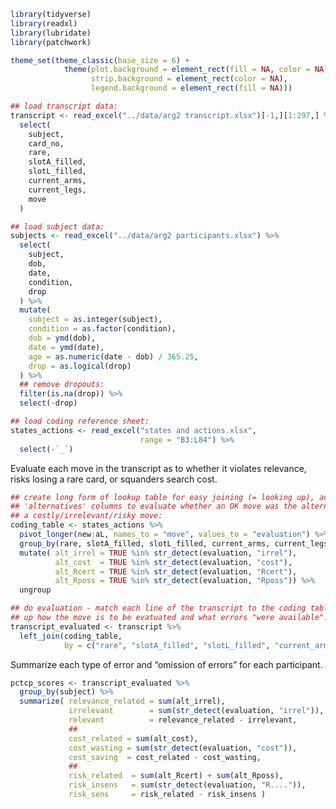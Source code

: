 
```r
library(tidyverse)
library(readxl)
library(lubridate)
library(patchwork)

theme_set(theme_classic(base_size = 6) +
            theme(plot.background = element_rect(fill = NA, color = NA),
                  strip.background = element_rect(color = NA),
                  legend.background = element_rect(fill = NA)))

## load transcript data:
transcript <- read_excel("../data/arg2 transcript.xlsx")[-1,][1:297,] %>%
  select(
    subject,
    card_no,
    rare,
    slotA_filled,
    slotL_filled,
    current_arms,
    current_legs,
    move
  )

## load subject data:
subjects <- read_excel("../data/arg2 participants.xlsx") %>%
  select(
    subject,
    dob,
    date,
    condition,
    drop
  ) %>%
  mutate(
    subject = as.integer(subject),
    condition = as.factor(condition),
    dob = ymd(dob),
    date = ymd(date),
    age = as.numeric(date - dob) / 365.25,
    drop = as.logical(drop)
  ) %>%
  ## remove dropouts:
  filter(is.na(drop)) %>%
  select(-drop)

## load coding reference sheet:
states_actions <- read_excel("states and actions.xlsx",
                             range = "B3:L84") %>% 
  select(-`_`)
```

Evaluate each move in the transcript as to whether it violates relevance, risks losing a rare card, or squanders search cost.

```r
## create long form of lookup table for easy joining (= looking up), add
## 'alternatives' columns to evaluate whether an OK move was the alternative to
## a costly/irrelevant/risky move:
coding_table <- states_actions %>%
  pivot_longer(new:aL, names_to = "move", values_to = "evaluation") %>% 
  group_by(rare, slotA_filled, slotL_filled, current_arms, current_legs) %>% 
  mutate( alt_irrel = TRUE %in% str_detect(evaluation, "irrel"),
          alt_cost  = TRUE %in% str_detect(evaluation, "cost"),
          alt_Rcert = TRUE %in% str_detect(evaluation, "Rcert"),
          alt_Rposs = TRUE %in% str_detect(evaluation, "Rposs")) %>% 
  ungroup

## do evaluation - match each line of the transcript to the coding table, look
## up how the move is to be evatuated and what errors "were available":
transcript_evaluated <- transcript %>% 
  left_join(coding_table,
            by = c("rare", "slotA_filled", "slotL_filled", "current_arms", "current_legs", "move") )
```

Summarize each type of error and "omission of errors" for each participant.

```r
pctcp_scores <- transcript_evaluated %>% 
  group_by(subject) %>% 
  summarize( relevance_related = sum(alt_irrel),
             irrelevant        = sum(str_detect(evaluation, "irrel")),
             relevant          = relevance_related - irrelevant,
             ##
             cost_related = sum(alt_cost),
             cost_wasting = sum(str_detect(evaluation, "cost")),
             cost_saving  = cost_related - cost_wasting,
             ##
             risk_related  = sum(alt_Rcert) + sum(alt_Rposs),
             risk_insens   = sum(str_detect(evaluation, "R....")),
             risk_sens     = risk_related - risk_insens )
```

